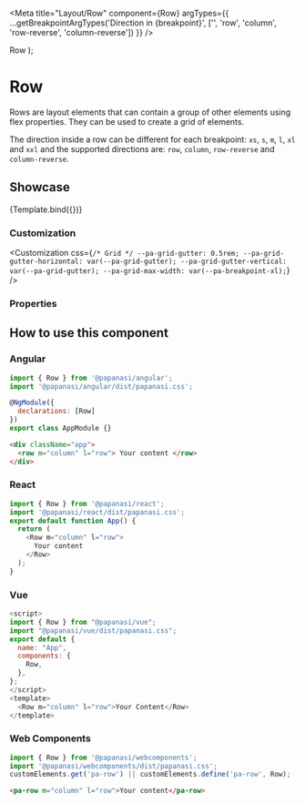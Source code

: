
<Meta
  title="Layout/Row"
  component={Row}
  argTypes={{
    ...getBreakpointArgTypes('Direction in {breakpoint}', ['', 'row', 'column', 'row-reverse', 'column-reverse'])
  }}
/>

  <Container>
    <Row {...args}>
      <Column>Row</Column>
    </Row>
  </Container>
);

# Row

Rows are layout elements that can contain a group of other elements using flex properties. They can be used to create a grid of elements.

The direction inside a row can be different for each breakpoint: `xs`, `s`, `m`, `l`, `xl` and `xxl` and the supported directions are: `row`, `column`, `row-reverse` and `column-reverse`.

## Showcase

<Canvas>
  <Story name="Default" args={{}}>
    {Template.bind({})}
  </Story>
</Canvas>

### Customization

<Customization
  css={`
    /* Grid */
    --pa-grid-gutter: 0.5rem;
    --pa-grid-gutter-horizontal: var(--pa-grid-gutter);
    --pa-grid-gutter-vertical: var(--pa-grid-gutter);
    --pa-grid-max-width: var(--pa-breakpoint-xl);
  `}
/>

### Properties

<ArgsTable story="Default" of={Row} />

## How to use this component

### Angular

```js
import { Row } from '@papanasi/angular';
import '@papanasi/angular/dist/papanasi.css';

@NgModule({
  declarations: [Row]
})
export class AppModule {}
```

```html
<div className="app">
  <row m="column" l="row"> Your content </row>
</div>
```

### React

```js
import { Row } from '@papanasi/react';
import '@papanasi/react/dist/papanasi.css';
export default function App() {
  return (
    <Row m="column" l="row">
      Your content
    </Row>
  );
}
```

### Vue

```js
<script>
import { Row } from "@papanasi/vue";
import "@papanasi/vue/dist/papanasi.css";
export default {
  name: "App",
  components: {
    Row,
  },
};
</script>
<template>
  <Row m="column" l="row">Your Content</Row>
</template>
```

### Web Components

```js
import { Row } from '@papanasi/webcomponents';
import '@papanasi/webcomponents/dist/papanasi.css';
customElements.get('pa-row') || customElements.define('pa-row', Row);
```

```html
<pa-row m="column" l="row">Your content</pa-row>
```
